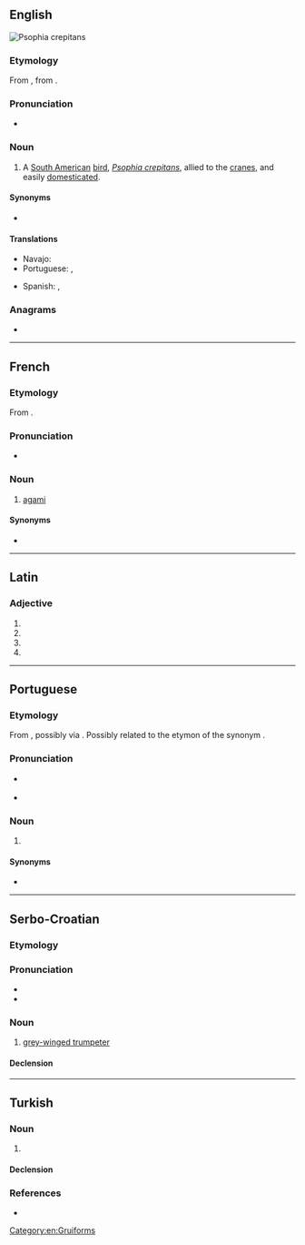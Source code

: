 {{also|Agami|agamí}}
==English==
[[File:Grey-winged Trumpeter Psophia crepitans Bird 2000px.jpg|right|thumb|''Psophia crepitans'']]
{{wikipedia|Grey-winged Trumpeter}}
{{wikispecies|Psophia crepitans}}

===Etymology===
From {{bor|en|fr|-}}, from {{der|en|car|-}}.

===Pronunciation===
* {{IPA|en|/ˈæɡəmi/}}

===Noun===
{{en-noun}}

# {{lb|en|zoology}} A [[South America]]n [[bird]], ''[[Psophia crepitans]]'', allied to the [[crane]]s, and easily [[domesticate]]d.

====Synonyms====
* {{sense|Psophia crepitans}} {{l|en|grey-winged trumpeter}}

====Translations====
{{trans-top|a South American bird, ''Psophia crepitans''}}
* Navajo: {{t|nv|tsiiyázhí}}
* Portuguese: {{t|pt|agami|m}}, {{t|pt|jacamim|m}}
{{trans-mid}}
* Spanish: {{t+|es|agamí|m}}, {{t+|es|trompetero|m}}
{{trans-bottom}}

===Anagrams===
* {{anagrams|en|a=aagim|amiga}}

[[Category:en:Gruiforms]]

----

==French==

===Etymology===
From {{der|fr|car|-}}.

===Pronunciation===
* {{fr-IPA}}

===Noun===
{{fr-noun|m}}

# [[#English|agami]]

====Synonyms====
* {{l|fr|oiseau-trompette}}

----

==Latin==

===Adjective===
{{la-adj-form|agamī}}

# {{inflection of|la|agamus||nom|m|p}}
# {{inflection of|la|agamus||gen|m|s}}
# {{inflection of|la|agamus||gen|n|s}}
# {{inflection of|la|agamus||voc|m|p}}

----

==Portuguese==

===Etymology===
From {{der|pt|car|-}}, possibly via {{bor|pt|fr|-}}. Possibly related to the {{der|pt|tpw|-}} etymon of the synonym {{m|pt|jacamim}}.

===Pronunciation===
* {{a|BR}} {{IPA|pt|/aɡaˈmi/}}
* {{a|PT}} {{IPA|pt|/ɐɣɐˈmi/}}

===Noun===
{{pt-noun|m-f}}

# {{lb|pt|zoology}} {{l|en|agami}} {{gloss|a South American bird, ''[[Psophia crepitans]]'' ([[grey-winged trumpeter]])}}

====Synonyms====
* {{l|pt|jacamim}}

----

==Serbo-Croatian==

===Etymology===
{{rfe|sh}}

===Pronunciation===
* {{IPA|sh|/aɡǎːmi/}}
* {{hyphenation|sh|a|ga|mi}}

===Noun===
{{sh-noun|g=m|head=agámi}}

# [[grey-winged trumpeter]]

====Declension====
{{sh-decl-noun
|agámi|agamiji
|agámija|agamija
|agamiju|agamijima
|agamija|agamije
|agamije|agamiji
|agamiju|agamijima
|agamijem|agamijima
}}

----

==Turkish==

===Noun===
{{tr-noun|yi|ler}}

# {{rfdef|tr}}

====Declension====
{{tr-infl-noun-v|i|poss=1}}

===References===
* {{R:TDK|lang=tr}}